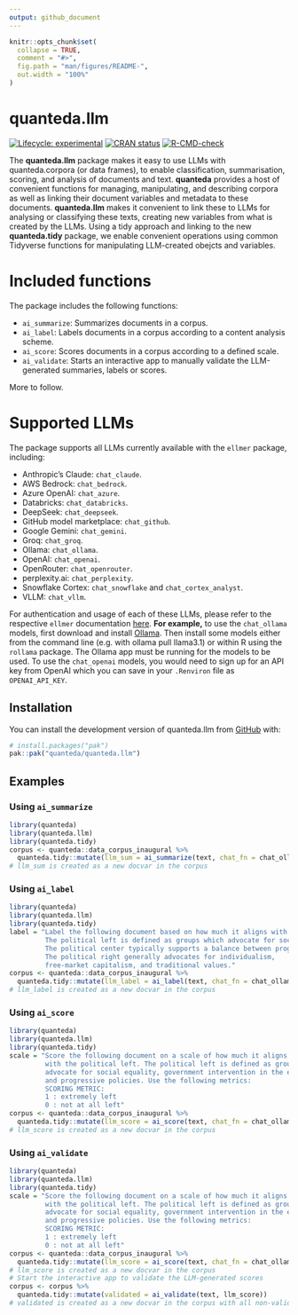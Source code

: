 ```yaml
---
output: github_document
---
```


<!-- README.md is generated from README.Rmd. Please edit that file -->

```r
knitr::opts_chunk$set(
  collapse = TRUE,
  comment = "#>",
  fig.path = "man/figures/README-",
  out.width = "100%"
)
```

# quanteda.llm

<!-- badges: start -->
[![Lifecycle: experimental](https://img.shields.io/badge/lifecycle-experimental-orange.svg)](https://lifecycle.r-lib.org/articles/stages.html#experimental)
[![CRAN status](https://www.r-pkg.org/badges/version/quanteda.llm)](https://CRAN.R-project.org/package=quanteda.llm)
[![R-CMD-check](https://github.com/quanteda/quanteda.llm/actions/workflows/R-CMD-check.yaml/badge.svg)](https://github.com/quanteda/quanteda.llm/actions/workflows/R-CMD-check.yaml)
<!-- badges: end -->

The **quanteda.llm** package makes it easy to use LLMs with quanteda.corpora (or data frames), to enable classification, summarisation, scoring, and analysis of documents and text. **quanteda** provides a host of convenient functions for managing, manipulating, and describing corpora as well as linking their document variables and metadata to these documents.  **quanteda.llm** makes it convenient to link these to LLMs for analysing or classifying these texts, creating new variables from what is created by the LLMs. Using a tidy approach and linking to the new **quanteda.tidy** package, we enable convenient operations using common Tidyverse functions for manipulating LLM-created obejcts and variables.

# Included functions

The package includes the following functions:

- `ai_summarize`: Summarizes documents in a corpus.
- `ai_label`: Labels documents in a corpus according to a content analysis scheme.
- `ai_score`: Scores documents in a corpus according to a defined scale.
- `ai_validate`: Starts an interactive app to manually validate the LLM-generated summaries, labels or scores.

More to follow.

# Supported LLMs

The package supports all LLMs currently available with the `ellmer` package, including:

- Anthropic’s Claude: `chat_claude`.
- AWS Bedrock: `chat_bedrock`.
- Azure OpenAI: `chat_azure`.
- Databricks: `chat_databricks`.
- DeepSeek: `chat_deepseek`.
- GitHub model marketplace: `chat_github`.
- Google Gemini: `chat_gemini`.
- Groq: `chat_groq`.
- Ollama: `chat_ollama`.
- OpenAI: `chat_openai`.
- OpenRouter: `chat_openrouter`.
- perplexity.ai: `chat_perplexity`.
- Snowflake Cortex: `chat_snowflake` and `chat_cortex_analyst`.
- VLLM: `chat_vllm`.

For authentication and usage of each of these LLMs, please refer to the respective `ellmer` documentation [here](https://ellmer.tidyverse.org/reference/index.html). **For example,** to use the `chat_ollama` models, first download and install [Ollama](https://ollama.com/). Then install some models either from the command line (e.g. with ollama pull llama3.1) or within R using the `rollama` package. The Ollama app must be running for the models to be used. To use the `chat_openai` models, you would need to sign up for an API key from OpenAI which you can save in your `.Renviron` file as `OPENAI_API_KEY`.

## Installation

You can install the development version of quanteda.llm from [GitHub](https://github.com/) with:

``` r
# install.packages("pak")
pak::pak("quanteda/quanteda.llm")
```

## Examples

### Using `ai_summarize`
```.r
library(quanteda)
library(quanteda.llm)
library(quanteda.tidy)
corpus <- quanteda::data_corpus_inaugural %>%
  quanteda.tidy::mutate(llm_sum = ai_summarize(text, chat_fn = chat_ollama, model = "llama3.2"))
# llm_sum is created as a new docvar in the corpus
```

### Using `ai_label`
```.r
library(quanteda)
library(quanteda.llm)
library(quanteda.tidy)
label = "Label the following document based on how much it aligns with the political left, center, or right. 
         The political left is defined as groups which advocate for social equality, government intervention in the economy, and progressive policies.
         The political center typically supports a balance between progressive and conservative views, favoring moderate policies and compromise. 
         The political right generally advocates for individualism,                  
         free-market capitalism, and traditional values."
corpus <- quanteda::data_corpus_inaugural %>%
  quanteda.tidy::mutate(llm_label = ai_label(text, chat_fn = chat_ollama, model = "llama3.2", label = label))
# llm_label is created as a new docvar in the corpus
```

### Using `ai_score`
```.r
library(quanteda)
library(quanteda.llm)
library(quanteda.tidy)
scale = "Score the following document on a scale of how much it aligns
         with the political left. The political left is defined as groups which 
         advocate for social equality, government intervention in the economy, 
         and progressive policies. Use the following metrics: 
         SCORING METRIC:
         1 : extremely left
         0 : not at all left"
corpus <- quanteda::data_corpus_inaugural %>%
  quanteda.tidy::mutate(llm_score = ai_score(text, chat_fn = chat_ollama, model = "llama3.2", scale = scale))
# llm_score is created as a new docvar in the corpus
```

### Using `ai_validate`

```.r
library(quanteda)
library(quanteda.llm)
library(quanteda.tidy)
scale = "Score the following document on a scale of how much it aligns
         with the political left. The political left is defined as groups which 
         advocate for social equality, government intervention in the economy, 
         and progressive policies. Use the following metrics: 
         SCORING METRIC:
         1 : extremely left
         0 : not at all left"
corpus <- quanteda::data_corpus_inaugural %>%
  quanteda.tidy::mutate(llm_score = ai_score(text, chat_fn = chat_ollama, model = "llama3.2", scale = scale))
# llm_score is created as a new docvar in the corpus
# Start the interactive app to validate the LLM-generated scores
corpus <- corpus %>%
  quanteda.tidy::mutate(validated = ai_validate(text, llm_score))
# validated is created as a new docvar in the corpus with all non-validated scores set to NA
```